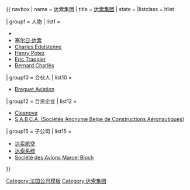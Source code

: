 {{ navbox
| name   = 达索集团
| title  = [[达索集团]]
| state  = {{{state|autocollapse}}}
|listclass = hlist

| group1 = 人物
| list1  =
* {{tsl|en|Marcel Dassault|马塞尔·达索|-{zh-tw:馬歇爾·達梭;zh-cn:马塞尔·达索}-}}
* [[塞尔日·达索]]
* [[Charles Edelstenne]]
* [[Henry Potez]]
* [[Eric Trappier]]
* [[Bernard Charlès]]

| group10 = 合伙人
| list10  =
* [[Breguet Aviation]]

| group12 = 合资企业
| list12  =
* [[Cleanova]]
* [[SABCA|S.A.B.C.A. (Sociétés Anonyme Belge de Constructions Aéronautiques)]]

| group15 = 子公司
| list15  =
* [[达索航空]]
* [[达索系统]]
* [[Société des Avions Marcel Bloch]]

}}<noinclude>
{{collapsible option}}
[[Category:法国公司模板]]
[[Category:达索集团]]
</noinclude>